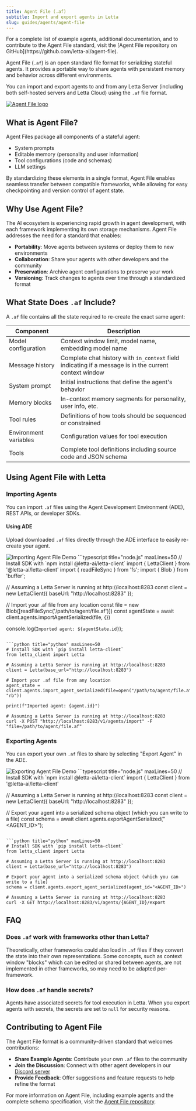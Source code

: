 ```yaml
---
title: Agent File (.af)
subtitle: Import and export agents in Letta
slug: guides/agents/agent-file
---
```


<Callout type="info">
  For a complete list of example agents, additional documentation, and to contribute to the Agent File standard, visit the [Agent File repository on GitHub](https://github.com/letta-ai/agent-file).
</Callout>

Agent File (`.af`) is an open standard file format for serializing stateful agents. It provides a portable way to share agents with persistent memory and behavior across different environments.

You can import and export agents to and from any Letta Server (including both self-hosted servers and Letta Cloud) using the `.af` file format.

<Frame>
  <a href="https://github.com/letta-ai/agent-file" target="_blank">
    <img src="https://github.com/letta-ai/agent-file/raw/main/assets/agentfile.png" alt="Agent File logo" />
  </a>
</Frame>

## What is Agent File?

Agent Files package all components of a stateful agent:
- System prompts
- Editable memory (personality and user information)
- Tool configurations (code and schemas)
- LLM settings

By standardizing these elements in a single format, Agent File enables seamless transfer between compatible frameworks, while allowing for easy checkpointing and version control of agent state.

## Why Use Agent File?

The AI ecosystem is experiencing rapid growth in agent development, with each framework implementing its own storage mechanisms. Agent File addresses the need for a standard that enables:

- **Portability**: Move agents between systems or deploy them to new environments
- **Collaboration**: Share your agents with other developers and the community
- **Preservation**: Archive agent configurations to preserve your work
- **Versioning**: Track changes to agents over time through a standardized format

## What State Does `.af` Include?

A `.af` file contains all the state required to re-create the exact same agent:

| Component | Description |
|-----------|-------------|
| Model configuration | Context window limit, model name, embedding model name |
| Message history | Complete chat history with `in_context` field indicating if a message is in the current context window |
| System prompt | Initial instructions that define the agent's behavior |
| Memory blocks | In-context memory segments for personality, user info, etc. |
| Tool rules | Definitions of how tools should be sequenced or constrained |
| Environment variables | Configuration values for tool execution |
| Tools | Complete tool definitions including source code and JSON schema |

## Using Agent File with Letta

### Importing Agents

You can import `.af` files using the Agent Development Environment (ADE), REST APIs, or developer SDKs.

#### Using ADE

Upload downloaded `.af` files directly through the ADE interface to easily re-create your agent.

<Frame caption="Importing an Agent File through the ADE interface">
  <img src="https://github.com/letta-ai/agent-file/raw/main/assets/import_demo.gif" alt="Importing Agent File Demo" />
</Frame>

<CodeGroup>
```typescript title="node.js" maxLines=50
// Install SDK with `npm install @letta-ai/letta-client`
import { LettaClient } from '@letta-ai/letta-client'
import { readFileSync } from 'fs';
import { Blob } from 'buffer';

// Assuming a Letta Server is running at http://localhost:8283
const client = new LettaClient({ baseUrl: "http://localhost:8283" });

// Import your .af file from any location
const file = new Blob([readFileSync('/path/to/agent/file.af')])
const agentState = await client.agents.importAgentSerialized(file, {})

console.log(`Imported agent: ${agentState.id}`);
```

```python title="python" maxLines=50
# Install SDK with `pip install letta-client`
from letta_client import Letta

# Assuming a Letta Server is running at http://localhost:8283
client = Letta(base_url="http://localhost:8283")

# Import your .af file from any location
agent_state = client.agents.import_agent_serialized(file=open("/path/to/agent/file.af", "rb"))

print(f"Imported agent: {agent.id}")
```

```curl curl
# Assuming a Letta Server is running at http://localhost:8283
curl -X POST "http://localhost:8283/v1/agents/import" -F "file=/path/to/agent/file.af"
```
</CodeGroup>

### Exporting Agents

You can export your own `.af` files to share by selecting "Export Agent" in the ADE.

<Frame caption="Exporting an Agent File from the ADE interface">
  <img src="https://github.com/letta-ai/agent-file/raw/main/assets/export_demo.gif" alt="Exporting Agent File Demo" />
</Frame>

<CodeGroup>
```typescript title="node.js" maxLines=50
// Install SDK with `npm install @letta-ai/letta-client`
import { LettaClient } from '@letta-ai/letta-client'

// Assuming a Letta Server is running at http://localhost:8283
const client = new LettaClient({ baseUrl: "http://localhost:8283" });

// Export your agent into a serialized schema object (which you can write to a file)
const schema = await client.agents.exportAgentSerialized("<AGENT_ID>");
```

```python title="python" maxLines=50
# Install SDK with `pip install letta-client`
from letta_client import Letta

# Assuming a Letta Server is running at http://localhost:8283
client = Letta(base_url="http://localhost:8283")

# Export your agent into a serialized schema object (which you can write to a file)
schema = client.agents.export_agent_serialized(agent_id="<AGENT_ID>")
```

```curl curl
# Assuming a Letta Server is running at http://localhost:8283
curl -X GET http://localhost:8283/v1/agents/{AGENT_ID}/export
```
</CodeGroup>

## FAQ

### Does `.af` work with frameworks other than Letta?

Theoretically, other frameworks could also load in `.af` files if they convert the state into their own representations. Some concepts, such as context window "blocks" which can be edited or shared between agents, are not implemented in other frameworks, so may need to be adapted per-framework.

### How does `.af` handle secrets?

Agents have associated secrets for tool execution in Letta. When you export agents with secrets, the secrets are set to `null` for security reasons.

## Contributing to Agent File

The Agent File format is a community-driven standard that welcomes contributions:

- **Share Example Agents**: Contribute your own `.af` files to the community
- **Join the Discussion**: Connect with other agent developers in our [Discord server](https://discord.gg/letta)
- **Provide Feedback**: Offer suggestions and feature requests to help refine the format

For more information on Agent File, including example agents and the complete schema specification, visit the [Agent File repository](https://github.com/letta-ai/agent-file).
